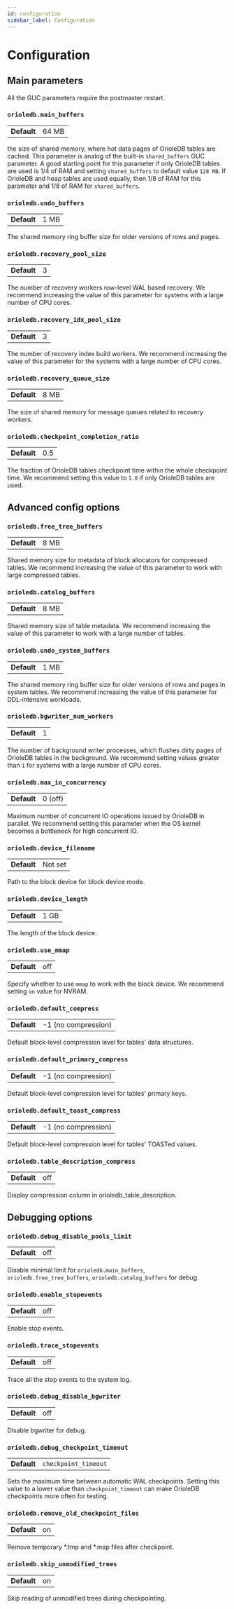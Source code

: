 ```yaml
---
id: configuration
sidebar_label: Configuration
---
```


# Configuration

## Main parameters

All the GUC parameters require the postmaster restart.

### `orioledb.main_buffers`

|             |       |
| ----------- | ----- |
| **Default** | 64 MB |

the size of shared memory, where hot data pages of OrioleDB tables are cached.  This parameter is analog of the built-in `shared_buffers` GUC parameter. A good starting point for this parameter if only OrioleDB tables are used is 1/4 of RAM and setting `shared_buffers` to default value `128 MB`. If OrioleDB and heap tables are used equally, then 1/8 of RAM for this parameter and 1/8 of RAM for `shared_buffers`.

### `orioledb.undo_buffers`

|             |      |
| ----------- | ---- |
| **Default** | 1 MB |

The shared memory ring buffer size for older versions of rows and pages.

### `orioledb.recovery_pool_size`

|             |     |
| ----------- | --- |
| **Default** | 3   |

The number of recovery workers row-level WAL based recovery. We recommend increasing the value of this parameter for systems with a large number of CPU cores.

### `orioledb.recovery_idx_pool_size`

|             |     |
| ----------- | --- |
| **Default** | 3   |

The number of recovery index build workers. We recommend increasing the value of this parameter for the systems with a large number of CPU cores.

### `orioledb.recovery_queue_size`

|             |      |
| ----------- | ---- |
| **Default** | 8 MB |

The size of shared memory for message queues related to recovery workers.

### `orioledb.checkpoint_completion_ratio`

|             |     |
| ----------- | --- |
| **Default** | 0.5 |

The fraction of OrioleDB tables checkpoint time within the whole checkpoint time. We recommend setting this value to `1.0` if only OrioleDB tables are used.

## Advanced config options

### `orioledb.free_tree_buffers`

|             |      |
| ----------- | ---- |
| **Default** | 8 MB |

Shared memory size for metadata of block allocators for compressed tables. We recommend increasing the value of this parameter to work with large compressed tables.

### `orioledb.catalog_buffers`

|             |      |
| ----------- | ---- |
| **Default** | 8 MB |

Shared memory size of table metadata. We recommend increasing the value of this parameter to work with a large number of tables.

### `orioledb.undo_system_buffers`

|             |      |
| ----------- | ---- |
| **Default** | 1 MB |

The shared memory ring buffer size for older versions of rows and pages in system tables. We recommend increasing the value of this parameter for DDL-intensive workloads.

### `orioledb.bgwriter_num_workers`

|             |     |
| ----------- | --- |
| **Default** | 1   |

The number of background writer processes, which flushes dirty pages of OrioleDB tables in the background. We recommend setting values greater than `1` for systems with a large number of CPU cores.

### `orioledb.max_io_concurrency`

|             |         |
| ----------- | ------- |
| **Default** | 0 (off) |

Maximum number of concurrent IO operations issued by OrioleDB in parallel. We recommend setting this parameter when the OS kernel becomes a bottleneck for high concurrent IO.

### `orioledb.device_filename`

|             |         |
| ----------- | ------- |
| **Default** | Not set |

Path to the block device for block device mode.

### `orioledb.device_length`

|             |      |
| ----------- | ---- |
| **Default** | 1 GB |

The length of the block device.

### `orioledb.use_mmap`

|             |     |
| ----------- | --- |
| **Default** | off |

Specify whether to use `mmap` to work with the block device. We recommend setting `on` value for NVRAM.

### `orioledb.default_compress`

|             |                     |
| ----------- | ------------------- |
| **Default** | -1 (no compression) |

Default block-level compression level for tables' data structures.

### `orioledb.default_primary_compress`

|             |                     |
| ----------- | ------------------- |
| **Default** | -1 (no compression) |

Default block-level compression level for tables' primary keys.

### `orioledb.default_toast_compress`

|             |                     |
| ----------- | ------------------- |
| **Default** | -1 (no compression) |

Default block-level compression level for tables' TOASTed values.

### `orioledb.table_description_compress`

|             |     |
| ----------- | --- |
| **Default** | off |

Display compression column in orioledb_table_description.

## Debugging options

### `orioledb.debug_disable_pools_limit`

|             |     |
| ----------- | --- |
| **Default** | off |

Disable minimal limit for `orioledb.main_buffers`, `orioledb.free_tree_buffers`, `orioledb.catalog_buffers` for debug.

### `orioledb.enable_stopevents`

|             |     |
| ----------- | --- |
| **Default** | off |

Enable stop events.

### `orioledb.trace_stopevents`

|             |     |
| ----------- | --- |
| **Default** | off |

Trace all the stop events to the system log.

### `orioledb.debug_disable_bgwriter`

|             |     |
| ----------- | --- |
| **Default** | off |

Disable bgwriter for debug.

### `orioledb.debug_checkpoint_timeout`

|             |                      |
| ----------- | -------------------- |
| **Default** | `checkpoint_timeout` |

Sets the maximum time between automatic WAL checkpoints. Setting this value to a lower value than `checkpoint_timeout` can make OrioleDB checkpoints more often for testing.

### `orioledb.remove_old_checkpoint_files`

|             |    |
| ----------- | -- |
| **Default** | on |

Remove temporary \*.tmp and \*.map files after checkpoint.

### `orioledb.skip_unmodified_trees`

|             |    |
| ----------- | -- |
| **Default** | on |

Skip reading of unmodified trees during checkpointing.
